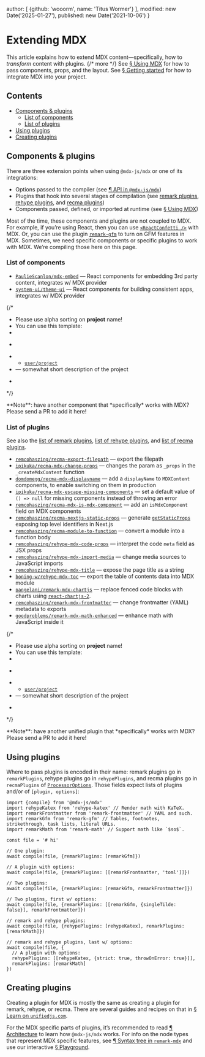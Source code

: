 
  author: [
    {github: 'wooorm', name: 'Titus Wormer'}
  ],
  modified: new Date('2025-01-27'),
  published: new Date('2021-10-06')
}

# Extending MDX

This article explains how to extend MDX content—specifically, how to *transform*
content with plugins. {/* more */}
See [§ Using MDX][use] for how to pass components, props, and the layout.
See [§ Getting started][start] for how to integrate MDX into your project.

## Contents

* [Components & plugins](#components--plugins)
  * [List of components](#list-of-components)
  * [List of plugins](#list-of-plugins)
* [Using plugins](#using-plugins)
* [Creating plugins](#creating-plugins)

## Components & plugins

There are three extension points when using `@mdx-js/mdx` or one of its
integrations:

* Options passed to the compiler (see [¶ API in `@mdx-js/mdx`][api])
* Plugins that hook into several stages of compilation (see [remark
  plugins][remark-plugins], [rehype plugins][rehype-plugins], and
  [recma plugins][recma-plugins])
* Components passed, defined, or imported at runtime (see [§ Using MDX][use])

Most of the time, these components and plugins are not coupled to MDX.
For example, if you’re using React, then you can use
[`<ReactConfetti />`][react-confetti] with MDX.
Or, you can use the plugin [`remark-gfm`][remark-gfm] to turn on GFM features in
MDX.
Sometimes, we need specific components or specific plugins to work with MDX.
We’re compiling those here on this page.

### List of components

* [`PaulieScanlon/mdx-embed`](https://github.com/PaulieScanlon/mdx-embed)
  — React components for embedding 3rd party content, integrates w/
  MDX provider
* [`system-ui/theme-ui`](https://github.com/system-ui/theme-ui)
  — React components for building consistent apps, integrates w/ MDX provider

{/*
  * Please use alpha sorting on **project** name!
  * You can use this template:
  *
  * ```markdown
  * * [`user/project`](https://github.com/user/project)
  *   — somewhat short description of the project
  * ```
  */}

<Note type="info">
  **Note**: have another component that *specifically* works with MDX?
  Please send a PR to add it here!
</Note>

### List of plugins

See also the [list of remark plugins][remark-plugins],
[list of rehype plugins][rehype-plugins], and
[list of recma plugins][recma-plugins].

* [`remcohaszing/recma-export-filepath`](https://github.com/remcohaszing/recma-export-filepath)
  — export the filepath
* [`ipikuka/recma-mdx-change-props`](https://github.com/ipikuka/recma-mdx-change-props)
  — changes the param as `_props` in the `_createMdxContent` function
* [`domdomegg/recma-mdx-displayname`](https://github.com/domdomegg/recma-mdx-displayname)
  — add a `displayName` to `MDXContent` components, to enable switching
  on them in production
* [`ipikuka/recma-mdx-escape-missing-components`](https://github.com/ipikuka/recma-mdx-escape-missing-components)
  — set a default value of `() => null` for missing components instead of
  throwing an error
* [`remcohaszing/recma-mdx-is-mdx-component`](https://github.com/remcohaszing/recma-mdx-is-mdx-component)
  — add an `isMdxComponent` field on MDX components
* [`remcohaszing/recma-nextjs-static-props`](https://github.com/remcohaszing/recma-nextjs-static-props)
  — generate [`getStaticProps`](https://nextjs.org/docs/basic-features/data-fetching/get-static-props)
  exposing top level identifiers in Next.js
* [`remcohaszing/recma-module-to-function`](https://github.com/remcohaszing/recma-module-to-function)
  — convert a module into a function body
* [`remcohaszing/rehype-mdx-code-props`](https://github.com/remcohaszing/rehype-mdx-code-props)
  — interpret the code `meta` field as JSX props
* [`remcohaszing/rehype-mdx-import-media`](https://github.com/remcohaszing/rehype-mdx-import-media)
  — change media sources to JavaScript imports
* [`remcohaszing/rehype-mdx-title`](https://github.com/remcohaszing/rehype-mdx-title)
  — expose the page title as a string
* [`boning-w/rehype-mdx-toc`](https://github.com/boning-w/rehype-mdx-toc)
  — export the table of contents data into MDX module
* [`pangelani/remark-mdx-chartjs`](https://github.com/pangelani/remark-mdx-chartjs)
  — replace fenced code blocks with charts using [`react-chartjs-2`](https://react-chartjs-2.js.org/).
* [`remcohaszing/remark-mdx-frontmatter`](https://github.com/remcohaszing/remark-mdx-frontmatter)
  — change frontmatter (YAML) metadata to exports
* [`goodproblems/remark-mdx-math-enhanced`](https://github.com/goodproblems/remark-mdx-math-enhanced)
  — enhance math with JavaScript inside it

{/*
  * Please use alpha sorting on **project** name!
  * You can use this template:
  *
  * ```markdown
  * * [`user/project`](https://github.com/user/project)
  *   — somewhat short description of the project
  * ```
  */}

<Note type="info">
  **Note**: have another unified plugin that *specifically* works with MDX?
  Please send a PR to add it here!
</Note>

## Using plugins

Where to pass plugins is encoded in their name:
remark plugins go in `remarkPlugins`,
rehype plugins go in `rehypePlugins`,
and recma plugins go in `recmaPlugins` of
[`ProcessorOptions`][processor-options].
Those fields expect lists of plugins and/or of `[plugin, options]`:

```tsx twoslash
import {compile} from '@mdx-js/mdx'
import rehypeKatex from 'rehype-katex' // Render math with KaTeX.
import remarkFrontmatter from 'remark-frontmatter' // YAML and such.
import remarkGfm from 'remark-gfm' // Tables, footnotes, strikethrough, task lists, literal URLs.
import remarkMath from 'remark-math' // Support math like `$so$`.

const file = '# hi'

// One plugin:
await compile(file, {remarkPlugins: [remarkGfm]})

// A plugin with options:
await compile(file, {remarkPlugins: [[remarkFrontmatter, 'toml']]})

// Two plugins:
await compile(file, {remarkPlugins: [remarkGfm, remarkFrontmatter]})

// Two plugins, first w/ options:
await compile(file, {remarkPlugins: [[remarkGfm, {singleTilde: false}], remarkFrontmatter]})

// remark and rehype plugins:
await compile(file, {rehypePlugins: [rehypeKatex], remarkPlugins: [remarkMath]})

// remark and rehype plugins, last w/ options:
await compile(file, {
  // A plugin with options:
  rehypePlugins: [[rehypeKatex, {strict: true, throwOnError: true}]],
  remarkPlugins: [remarkMath]
})
```

## Creating plugins

Creating a plugin for MDX is mostly the same as creating a plugin for remark,
rehype, or recma.
There are several guides and recipes on that in [§ Learn on
`unifiedjs.com`][learn].

For the MDX specific parts of plugins, it’s recommended to read
[¶ Architecture][architecture] to learn how `@mdx-js/mdx` works.
For info on the node types that represent MDX specific features, see
[¶ Syntax tree in `remark-mdx`][syntax-tree] and use our interactive
[§ Playground][playground].

[api]: /packages/mdx/#api

[architecture]: /packages/mdx/#architecture

[learn]: https://unifiedjs.com/learn/

[playground]: /playground/

[processor-options]: /packages/mdx/#processoroptions

[react-confetti]: https://github.com/alampros/react-confetti

[recma-plugins]: https://github.com/mdx-js/recma/blob/main/doc/plugins.md#list-of-plugins

[rehype-plugins]: https://github.com/rehypejs/rehype/blob/main/doc/plugins.md#list-of-plugins

[remark-gfm]: https://github.com/remarkjs/remark-gfm

[remark-plugins]: https://github.com/remarkjs/remark/blob/main/doc/plugins.md#list-of-plugins

[start]: /docs/getting-started/

[syntax-tree]: /packages/remark-mdx/#syntax-tree

[use]: /docs/using-mdx/

